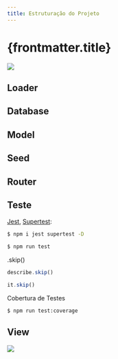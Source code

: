 ```yaml
---
title: Estruturação do Projeto
---
```



# {frontmatter.title}

![](/dw/imgs/expressjs/mvc/monitor-app-mvc-csr.png)

<CodeTree src="/codes/expressjs/monitor-app-mvc" />

## Loader

<CodePreview src="/codes/expressjs/monitor-app-mvc/back/src/index.js" />

## Database

<CodePreview src="/codes/expressjs/monitor-app-mvc/back/src/database/data.js" />

## Model

<CodePreview src="/codes/expressjs/monitor-app-mvc/back/src/models/Hosts.js" />

## Seed

<CodePreview src="/codes/expressjs/monitor-app-mvc/back/src/database/seeders.js" />

<CodePreview src="/codes/expressjs/monitor-app-mvc/back/src/database/seeders.json" />

## Router

<CodePreview src="/codes/expressjs/monitor-app-mvc/back/src/routes.js" />

<CodePreview src="/codes/expressjs/monitor-app-mvc/back/requests.http" />

## Teste

[Jest](https://jestjs.io/), [Supertest](https://github.com/ladjs/supertest):

```bash
$ npm i jest supertest -D

$ npm run test
```

<CodePreview src="/codes/expressjs/monitor-app-mvc/back/src/routes.test.js" />

.skip()

```js
describe.skip()

it.skip()
```

Cobertura de Testes

<CodePreview src="/codes/expressjs/monitor-app-mvc/back/package.json" />

```bash
$ npm run test:coverage
```

## View

![](/dw/imgs/expressjs/mvc/monitor-app.png)
